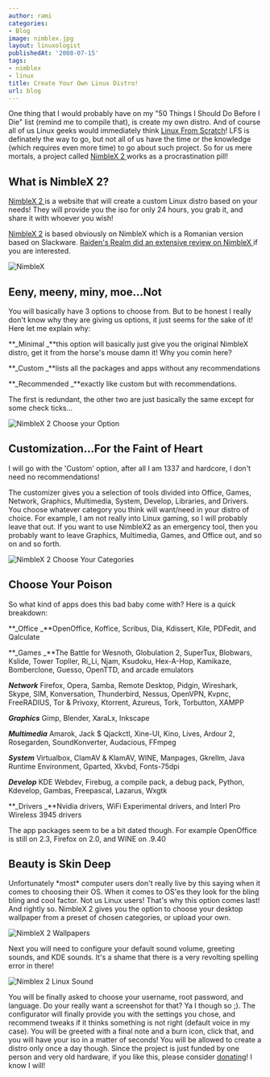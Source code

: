 ```yaml
---
author: rami
categories:
- Blog
image: nimblex.jpg
layout: linuxologist
publishedAt: '2008-07-15'
tags:
- nimblex
- linux
title: Create Your Own Linux Distro!
url: blog
---
```


One thing that I would probably have on my "50 Things I Should Do Before I Die" list (remind me to compile that), is create my own distro. And of course all of us Linux geeks would immediately think [Linux From Scratch](http://www.linuxfromscratch.org)! LFS is definately the way to go, but not all of us have the time or the knowledge (which requires even more time) to go about such project. So for us mere mortals, a project called [NimbleX 2 ](http://custom.nimblex.net/)works as a procrastination pill!


## What is NimbleX 2?

[NimbleX 2 ](http://custom.nimblex.net/)is a website that will create a custom Linux distro based on your needs! They will provide you the iso for only 24 hours, you grab it, and share it with whoever you wish!

[NimbleX 2](http://custom.nimblex.net/) is based obviously on NimbleX which is a Romanian version based on Slackware. [Raiden's Realm did an extensive review on NimbleX ](http://www.raiden.net/?cat=2&aid=328)if you are interested.


![NimbleX](/assets/images/content/blog/nimblex.jpg)

## Eeny, meeny, miny, moe...Not

You will basically have 3 options to choose from. But to be honest I really don't know why they are giving us options, it just seems for the sake of it! Here let me explain why:

**_Minimal _**this option will basically just give you the original NimbleX distro, get it from the horse's mouse damn it! Why you comin here?

**_Custom _**lists all the packages and apps without any recommendations

**_Recommended _**exactly like custom but with recommendations.

The first is redundant, the other two are just basically the same except for some check ticks...

![NimbleX 2 Choose your Option](/assets/images/content/blog/nimblex2_select_customization.jpg)


## Customization...For the Faint of Heart

I will go with the 'Custom' option, after all I am 1337 and hardcore, I don't need no recommendations!

The customizer gives you a selection of tools divided into Office, Games, Network, Graphics, Multimedia, System, Develop, Libraries, and Drivers. You  choose whatever category you think will want/need in your distro of choice. For example, I am not really into Linux gaming, so I will probably leave that out. If you want to use NimbleX2 as an emergency tool, then you probably want to leave Graphics, Multimedia, Games, and Office out, and so on and so forth.

![NimbleX 2 Choose Your Categories](/assets/images/content/blog/nimblex2_select_categories.jpg)

## Choose Your Poison

So what kind of apps does this bad baby come with? Here is a quick breakdown:

**_Office _**OpenOffice, Koffice, Scribus, Dia, Kdissert, Kile, PDFedit, and Qalculate

**_Games _**The Battle for Wesnoth, Globulation 2, SuperTux, Blobwars, Kslide, Tower Topller, Ri\_Li, Njam, Ksudoku, Hex-A-Hop, Kamikaze, Bomberclone, Guesso, OpenTTD, and arcade emulators

**_Network_** Firefox, Opera, Samba, Remote Desktop, Pidgin, Wireshark, Skype, SIM, Konversation, Thunderbird, Nessus,  OpenVPN, Kvpnc, FreeRADIUS, Tor & Privoxy, Ktorrent, Azureus, Tork, Torbutton, XAMPP

**_Graphics_** Gimp, Blender, XaraLx, Inkscape

**_Multimedia_** Amarok, Jack $ Qjackctl, Xine-UI, Kino, Lives, Ardour 2, Rosegarden, SoundKonverter, Audacious, FFmpeg

**_System_** Virtualbox, ClamAV & KlamAV, WINE, Manpages, Gkrellm, Java Runtime Environment, Gparted, Xkvbd, Fonts-75dpi

**_Develop_** KDE Webdev, Firebug, a compile pack, a debug pack, Python, Kdevelop, Gambas, Freepascal, Lazarus, Wxgtk

**_Drivers _**Nvidia drivers, WiFi Experimental drivers, and Interl Pro Wireless 3945 drivers

The app packages seem to be a bit dated though. For example OpenOffice is still on 2.3, Firefox on 2.0, and WINE on .9.40

## Beauty is Skin Deep

Unfortunately \*most\* computer users don't really live by this saying when it comes to choosing their OS. When it comes to OS'es they look for the bling bling and cool factor. Not us Linux users! That's why this option comes last! And rightly so. NimbleX 2 gives you the option to choose your desktop wallpaper from a preset of chosen categories, or upload your own.

![NimbleX 2 Wallpapers](/assets/images/content/blog/nimblex2_select_wallpaper.jpg)

Next you will need to configure your default sound volume, greeting sounds, and KDE sounds. It's a shame that there is a very revolting spelling error in there!

![Nimblex 2 Linux Sound](/assets/images/content/blog/nimblex2_select_sound.jpg)

You will be finally asked to choose your username, root password, and language. Do your really want a screenshot for that? Ya I though so ;). The configurator will finally provide you with the settings you chose, and recommend tweaks if it thinks something is not right (default voice in my case). You will be greeted with a final note and a burn icon, click that, and you will have your iso in a matter of seconds! You will be allowed to create a distro only once a day though. Since the project is just funded by one person and very old hardware, if you like this, please consider [donating](https://www.paypal.com/ro/cgi-bin/webscr?cmd=_flow&SESSION=d5KJ2i8j53Ku3Ak7auqzG2RDEcThle5HPVhsd0wOVQMBOX5OmbsUlXukCxu&dispatch=5885d80a13c0db1f80512b0980fcab74abc3e59231243d18cfd0766a79a3b6f5)! I know I will!